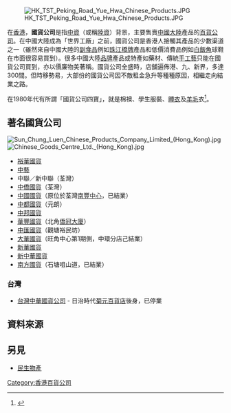 [[File:HK_TST_Peking_Road_Yue_Hwa_Chinese_Products.JPG|thumb]]

在[[香港|香港]]，'''國貨公司'''是指[[中資|中資]]（或稱[[陸資|陸資]]）背景，主要售賣[[中國大陸|中國大陸]]產品的[[百貨公司|百貨公司]]。在中國大陸成為「世界工廠」之前，國貨公司是香港人接觸其產品的少數渠道之一（雖然來自中國大陸的[[副食品|副食品]]例如[[珠江橋牌|珠江橋牌]]產品和低價消費品例如[[白飯魚_(鞋)|白飯魚]]球鞋在市面很容易買到）。很多中國大陸[[品牌|品牌]]產品或特產如藥材、傳統[[手工藝|手工藝]]只能在國貨公司買到，亦以價廉物美著稱。國貨公司全盛時，店舖遍佈港、九、新界，多達300間。但時移勢易，大部份的國貨公司因不敵租金急升等種種原因，相繼走向結業之路。

在1980年代有所謂「國貨公司四寶」，就是棉襖、學生服裝、[[睡衣|睡衣]]及[[羊毛|羊毛]]衣<ref>{{cite web|url=http://mytv.tvb.com/lifestyle/hkbackthen2/125331#page-1|title=香港演義 第2集 情繫國貨|last=|first=|coauthors=|date=2011-12-13|publisher=myTV.com網站|accessdate=2012-01-15}}{{dead link|date=2017年12月 |bot=InternetArchiveBot |fix-attempted=yes }}</ref>。

==著名國貨公司==
[[File:Sun_Chung_Luen_Chinese_Products_Company_Limited_(Hong_Kong).jpg|thumb]]
[[File:Chinese_Goods_Centre_Ltd._(Hong_Kong).jpg|thumb]]
*[[裕華國貨|裕華國貨]]
*[[中藝|中藝]]
*中聯／新中聯（荃灣）
*[[中僑國貨|中僑國貨]]（荃灣）
*[[中國國貨|中國國貨]]（原位於荃灣[[南豐中心|南豐中心]]，已結業）
*[[中都國貨|中都國貨]]（元朗）
*[[中邦國貨|中邦國貨]]
*[[華豐國貨|華豐國貨]]（北角[[僑冠大廈|僑冠大廈]]）
*[[中匯國貨|中匯國貨]]（觀塘裕民坊）
*[[大華國貨|大華國貨]]（旺角中心第1期側，中環分店己結業）
*[[新華國貨|新華國貨]]
*[[新中華國貨|新中華國貨]]
*[[南方國貨|南方國貨]]（石塘咀山道，已結業）
===台灣===
*[[菊元百貨|台灣中華國貨公司]] - 日治時代[[菊元百貨|菊元百貨店]]後身，已停業

==資料來源==
{{Reflist}}

==另見==
*[[民生物產|民生物產]]
{{香港百貨公司}}

[[Category:香港百貨公司|Category:香港百貨公司]]